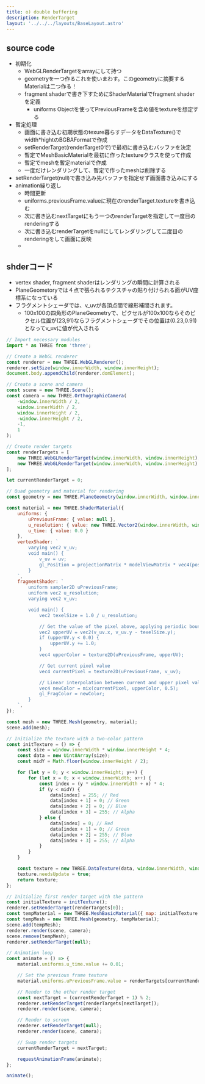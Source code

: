 ```yaml
---
title: o) double buffering
description: RenderTarget
layout: '../../../layouts/BaseLayout.astro'
---
```

 <style>{`
        .sl-markdown-content   div.ec-line {
            margin-top: 0 !important;
        }
        .sl-markdown-content  {
           font-size:15px;
        }
        .sl-markdown-content h1 {
           font-size:  27px;
           text-decoration: underline;
           font-weight: bold
        }
        .sl-markdown-content h2 {
           font-weight: normal;
           text-decoration: underline;
           font-size:25px;
        }
        .sl-markdown-content h3 {
           font-size:20px;
           font-weight: normal;
           font-style: italic;
           text-decoration: underline;
        }
        .sl-markdown-content h4 {
           font-size:15px;
           font-weight: normal;
           font-style: italic;           
           text-decoration: underline;
        }
        .sl-markdown-content h5 {
           font-size:12px;
           font-weight: bold;
           font-style: italic;           
           text-decoration: underline;
        }
        .sl-markdown-content th {
           font-size:12px;
        }
        .sl-markdown-content td {
           font-size:12px;
        }
        
 `}</style>


<TimeStamp fileUrl={import.meta.url} />

## source code
- 初期化
  - WebGLRenderTargetをarrayにして持つ
  - geometryを一つ作るこれを使いまわす。このgeometryに摘要するMaterialは二つ作る！
  - fragment shaderで書き下すためにShaderMaterialでfragment shaderを定義
    - uniforms Objectを使ってPreviousFrameを含め値をtextureを想定する
- 暫定処理
  - 画面に書き込む初期状態のtexure暮らすデータをDataTexture()でwidth*hightのBGBAFormatで作成
  - setRenderTarget(renderTarget0で)で最初に書き込むバッファを決定
  - 暫定でMeshBasicMaterialを最初に作ったtextureクラスを使って作成
  - 暫定でmeshを暫定materialで作成
  - 一度だけレンダリングして、暫定で作ったmeshは削除する
- setRenderTarget(null)で書き込み先バッファを指定せず画面書き込みにする
- animation繰り返し
  - 時間更新
  - uniforms.previousFrame.valueに現在のrenderTarget.textureを書き込む
  - 次に書き込むnextTargetにもう一つのrenderTargetを指定して一度目のrenderingする
  - 次に書き込むrenderTargetをnullにしてレンダリングして二度目のrenderingをして画面に反映
  - 

## shderコード
- vertex shader, fragment shaderはレンダリングの瞬間に計算される
- PlaneGeometoryでは４点で張られるテクスチャの貼り付けられる面がUV座標系になっている
- フラグメントシェーダでは、v_uvが各頂点間で線形補間されます。
  - 100x100の四角形のPlaneGeometryで、ピクセルが100x100ならそのピクセル位置が(23,91)ならフラグメントシェーダでその位置は(0.23,0.91)となってv_uvに値が代入される
  


```javascript
// Import necessary modules
import * as THREE from 'three';

// Create a WebGL renderer
const renderer = new THREE.WebGLRenderer();
renderer.setSize(window.innerWidth, window.innerHeight);
document.body.appendChild(renderer.domElement);

// Create a scene and camera
const scene = new THREE.Scene();
const camera = new THREE.OrthographicCamera(
    -window.innerWidth / 2,
    window.innerWidth / 2,
    window.innerHeight / 2,
    -window.innerHeight / 2,
    -1,
    1
);

// Create render targets
const renderTargets = [
    new THREE.WebGLRenderTarget(window.innerWidth, window.innerHeight),
    new THREE.WebGLRenderTarget(window.innerWidth, window.innerHeight)
];

let currentRenderTarget = 0;

// Quad geometry and material for rendering
const geometry = new THREE.PlaneGeometry(window.innerWidth, window.innerHeight);

const material = new THREE.ShaderMaterial({
    uniforms: {
        uPreviousFrame: { value: null },
        u_resolution: { value: new THREE.Vector2(window.innerWidth, window.innerHeight) },
        u_time: { value: 0.0 }
    },
    vertexShader: `
        varying vec2 v_uv;
        void main() {
            v_uv = uv;
            gl_Position = projectionMatrix * modelViewMatrix * vec4(position, 1.0);
        }
    `,
    fragmentShader: `
        uniform sampler2D uPreviousFrame;
        uniform vec2 u_resolution;
        varying vec2 v_uv;

        void main() {
            vec2 texelSize = 1.0 / u_resolution;

            // Get the value of the pixel above, applying periodic boundary conditions
            vec2 upperUV = vec2(v_uv.x, v_uv.y - texelSize.y);
            if (upperUV.y < 0.0) {
                upperUV.y += 1.0;
            }
            vec4 upperColor = texture2D(uPreviousFrame, upperUV);

            // Get current pixel value
            vec4 currentPixel = texture2D(uPreviousFrame, v_uv);

            // Linear interpolation between current and upper pixel values
            vec4 newColor = mix(currentPixel, upperColor, 0.5);
            gl_FragColor = newColor;
        }
    `,
});

const mesh = new THREE.Mesh(geometry, material);
scene.add(mesh);

// Initialize the texture with a two-color pattern
const initTexture = () => {
    const size = window.innerWidth * window.innerHeight * 4;
    const data = new Uint8Array(size);
    const midY = Math.floor(window.innerHeight / 2);

    for (let y = 0; y < window.innerHeight; y++) {
        for (let x = 0; x < window.innerWidth; x++) {
            const index = (y * window.innerWidth + x) * 4;
            if (y < midY) {
                data[index] = 255; // Red
                data[index + 1] = 0; // Green
                data[index + 2] = 0; // Blue
                data[index + 3] = 255; // Alpha
            } else {
                data[index] = 0; // Red
                data[index + 1] = 0; // Green
                data[index + 2] = 255; // Blue
                data[index + 3] = 255; // Alpha
            }
        }
    }

    const texture = new THREE.DataTexture(data, window.innerWidth, window.innerHeight, THREE.RGBAFormat);
    texture.needsUpdate = true;
    return texture;
};

// Initialize first render target with the pattern
const initialTexture = initTexture();
renderer.setRenderTarget(renderTargets[0]);
const tempMaterial = new THREE.MeshBasicMaterial({ map: initialTexture });
const tempMesh = new THREE.Mesh(geometry, tempMaterial);
scene.add(tempMesh);
renderer.render(scene, camera);
scene.remove(tempMesh);
renderer.setRenderTarget(null);

// Animation loop
const animate = () => {
    material.uniforms.u_time.value += 0.01;

    // Set the previous frame texture
    material.uniforms.uPreviousFrame.value = renderTargets[currentRenderTarget].texture;

    // Render to the other render target
    const nextTarget = (currentRenderTarget + 1) % 2;
    renderer.setRenderTarget(renderTargets[nextTarget]);
    renderer.render(scene, camera);

    // Render to screen
    renderer.setRenderTarget(null);
    renderer.render(scene, camera);

    // Swap render targets
    currentRenderTarget = nextTarget;

    requestAnimationFrame(animate);
};

animate();
```
